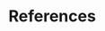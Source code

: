# References {-}

<!-- # ```{r include=FALSE} -->
<!-- # #`r if (knitr::is_html_output()) '# References {-}'` -->
<!-- # knitr::write_bib(c( -->
<!-- #   .packages(), 'bookdown', 'knitr', 'rmarkdown', 'htmlwidgets', 'webshot', 'DT', -->
<!-- #   'miniUI', 'servr' -->
<!-- # ), 'packages.bib') -->
<!-- # ``` -->

